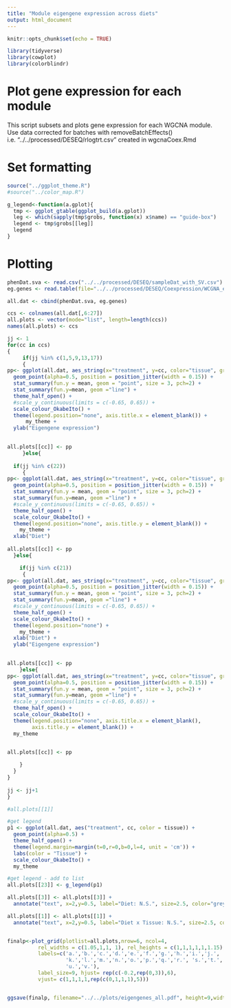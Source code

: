 ```yaml
---
title: "Module eigengene expression across diets"
output: html_document
---
```


```r
knitr::opts_chunk$set(echo = TRUE)

library(tidyverse)
library(cowplot)
library(colorblindr)
```

# Plot gene expression for each module
This script subsets and plots gene expression for each WGCNA module. Use data corrected for batches with removeBatchEffects() i.e. "../../processed/DESEQ/rlogtrt.csv" created in wgcnaCoex.Rmd



# Set formatting

```r
source("../ggplot_theme.R")
#source("../color_map.R")

g_legend<-function(a.gplot){
  tmp <- ggplot_gtable(ggplot_build(a.gplot))
  leg <- which(sapply(tmp$grobs, function(x) x$name) == "guide-box")
  legend <- tmp$grobs[[leg]]
  legend
}
```

# Plotting

```r

phenDat.sva <- read.csv("../../processed/DESEQ/sampleDat_with_SV.csv")
eg.genes <- read.table(file="../../processed/DESEQ/Coexpression/WCGNA_eigengenes.txt", sep="\t", header=TRUE, stringsAsFactors = FALSE) 

all.dat <- cbind(phenDat.sva, eg.genes)

ccs <- colnames(all.dat[,6:27])
all.plots <- vector(mode="list", length=length(ccs))
names(all.plots) <- ccs

jj <- 1
for(cc in ccs)
{
     if(jj %in% c(1,5,9,13,17))
     {
pp<- ggplot(all.dat, aes_string(x="treatment", y=cc, color="tissue", group="tissue")) +
  geom_point(alpha=0.5, position = position_jitter(width = 0.15)) +
  stat_summary(fun.y = mean, geom = "point", size = 3, pch=2) +
  stat_summary(fun.y=mean, geom ="line") + 
  theme_half_open() +
  #scale_y_continuous(limits = c(-0.65, 0.65)) +
  scale_colour_OkabeIto() +
  theme(legend.position="none", axis.title.x = element_blank()) +
      my_theme +
  ylab("Eigengene expression")

  
all.plots[[cc]] <- pp
     }else{
  
  if(jj %in% c(22))
     {
pp<- ggplot(all.dat, aes_string(x="treatment", y=cc, color="tissue", group="tissue")) +
  geom_point(alpha=0.5, position = position_jitter(width = 0.15)) +
  stat_summary(fun.y = mean, geom = "point", size = 3, pch=2) +
  stat_summary(fun.y=mean, geom ="line") +
  #scale_y_continuous(limits = c(-0.65, 0.65)) +
  theme_half_open() +
  scale_colour_OkabeIto() +
  theme(legend.position="none", axis.title.y = element_blank()) +
    my_theme +
  xlab("Diet")
 
all.plots[[cc]] <- pp
  }else{

    if(jj %in% c(21))
     {
pp<- ggplot(all.dat, aes_string(x="treatment", y=cc, color="tissue", group="tissue")) +
  geom_point(alpha=0.5, position = position_jitter(width = 0.15)) +
  stat_summary(fun.y = mean, geom = "point", size = 3, pch=2) +
  stat_summary(fun.y=mean, geom ="line") +
  #scale_y_continuous(limits = c(-0.65, 0.65)) +
  theme_half_open() +
  scale_colour_OkabeIto() +
  theme(legend.position="none") +
    my_theme +
  xlab("Diet") +
  ylab("Eigengene expression")

  
all.plots[[cc]] <- pp
    }else{
pp<- ggplot(all.dat, aes_string(x="treatment", y=cc, color="tissue", group="tissue")) +
  geom_point(alpha=0.5, position = position_jitter(width = 0.15)) +
  stat_summary(fun.y = mean, geom = "point", size = 3, pch=2) +
  stat_summary(fun.y=mean, geom ="line") +
  #scale_y_continuous(limits = c(-0.65, 0.65)) +
  theme_half_open() +
  scale_colour_OkabeIto() +
  theme(legend.position="none", axis.title.x = element_blank(), 
        axis.title.y = element_blank()) +
  my_theme 
  

all.plots[[cc]] <- pp

    }
  }
}
  
jj <- jj+1
}

#all.plots[[1]]

#get legend
p1 <- ggplot(all.dat, aes("treatment", cc, color = tissue)) +
  geom_point(alpha=0.5) +
  theme_half_open() +
  theme(legend.margin=margin(t=0,r=0,b=0,l=4, unit = 'cm')) +
  labs(color = "Tissue") +
  scale_colour_OkabeIto() +
  my_theme

#get legend - add to list
all.plots[[23]] <- g_legend(p1)

all.plots[[3]] <- all.plots[[3]] + 
  annotate("text", x=2,y=0.5, label="Diet: N.S.", size=2.5, color="grey40")

all.plots[[1]] <- all.plots[[1]] + 
  annotate("text", x=2,y=0.5, label="Diet x Tissue: N.S.", size=2.5, color="grey40")


finalp<-plot_grid(plotlist=all.plots,nrow=6, ncol=4,
          rel_widths = c(1.05,1,1, 1), rel_heights = c(1,1,1,1,1,1.15), 
          labels=c('a.','b.','c.','d.','e.','f.','g.','h.','i.','j.',
                   'k.','l.','m.','n.','o.','p.','q.','r.', 's.','t.',
                   'u.','v.'), 
          label_size=9, hjust= rep(c(-0.2,rep(0,3)),6),
          vjust= c(1,1,1,1,rep(c(0,1,1,1),5)))


ggsave(finalp, filename="../../plots/eigengenes_all.pdf", height=9,width=6.5)

```

